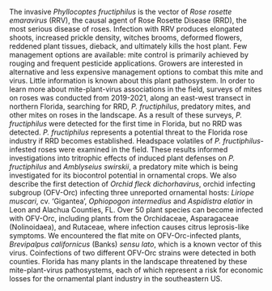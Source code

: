 The invasive *Phyllocoptes fructiphilus* is the vector of *Rose rosette emaravirus* (RRV), the causal agent of Rose Rosette Disease (RRD), the most serious disease of roses. Infection with RRV produces elongated shoots, increased prickle density, witches brooms, deformed flowers, reddened plant tissues, dieback, and ultimately kills the host plant. Few management options are available: mite control is primarily achieved by rouging and frequent pesticide applications. Growers are interested in alternative and less expensive management options to combat this mite and virus. Little information is known about this plant pathosystem. In order to learn more about mite-plant-virus associations in the field, surveys of mites on roses was conducted from 2019-2021, along an east-west transect in northern Florida, searching for RRD, *P. fructiphilus*, predatory mites, and other mites on roses in the landscape. As a result of these surveys, *P. fructiphilus* were detected for the first time in Florida, but no RRD was detected. *P. fructiphilus* represents a potential threat to the Florida rose industry if RRD becomes established. Headspace volatiles of *P. fructiphilus*-infested roses were examined in the field. These results informed investigations into tritrophic effects of induced plant defenses on *P. fructiphilus* and *Amblyseius swirskii*, a predatory mite which is being investigated for its biocontrol potential in ornamental crops. We also describe the first detection of *Orchid fleck dichorhavirus*, orchid infecting subgroup (OFV-Orc) infecting three unreported ornamental hosts: *Liriope muscari*, cv. 'Gigantea', *Ophiopogon intermedius* and *Aspidistra elatior* in Leon and Alachua Counties, FL. Over 50 plant species can become infected with OFV-Orc, including plants from the Orchidaceae, Asparagaceae (Nolinoidaea), and Rutaceae, where infection causes citrus leprosis-like symptoms. We encountered the flat mite on OFV-Orc-infected plants, *Brevipalpus californicus* (Banks) *sensu lato*, which is a known vector of this virus. Coinfections of two different OFV-Orc strains were detected in both counties. Florida has many plants in the landscape threatened by these mite-plant-virus pathosystems, each of which represent a risk for economic losses for the ornamental plant industry in the southeastern US.
